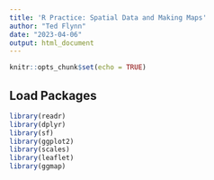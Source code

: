 ```yaml
---
title: 'R Practice: Spatial Data and Making Maps'
author: "Ted Flynn"
date: "2023-04-06"
output: html_document
---
```


```r
knitr::opts_chunk$set(echo = TRUE)
```

## Load Packages
```r
library(readr)
library(dplyr)
library(sf)
library(ggplot2)
library(scales)
library(leaflet)
library(ggmap)
```

